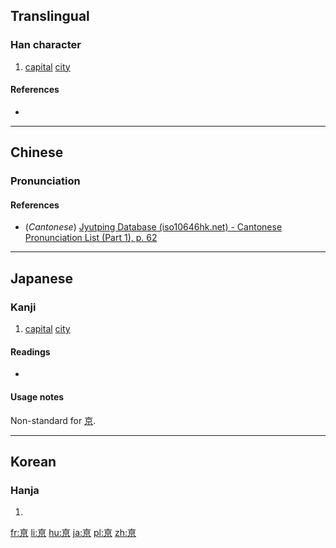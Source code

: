 {{also|京}}
==Translingual==

===Han character===
{{Han char|rn=8|rad=亠|as=07|sn=9|four=|canj=卜日火 (YAF)|ids=⿳[[亠]][[日]][[小]]}}

# [[capital]] [[city]]

====References====
* {{Han ref|kx=0089.070|dkj=00307|dj=0188.120|hdz=10285.040|uh=4EB0|ud=20144}}

----

==Chinese==
{{zh-forms}}

===Pronunciation===
{{zh-pron
|m=jīng
|c=ging1
|mc=
|oc=
|ma=
|cat=n
}}

====References====
*(''Cantonese'') [http://www.iso10646hk.net/jp/document/download.jsp Jyutping Database (iso10646hk.net) - Cantonese Pronunciation List (Part 1), p. 62]

----

==Japanese==
{{ja-see-also|京}}

===Kanji===
{{ja-kanji|grade=uc|rs=亠07}}

# [[capital]] [[city]]

====Readings====
* {{ja-readings|on=[[けい]] (''kei''), [[きょう]] (''kyō''), [[きん]] (''kin'')|kun=[[みやこ]] (''miyako'')}}

{{ja-kref
|jis= 5037 
|ku= 4823 
|shift= 98B5
|euc= D0B7
|freq= ''not ranked''
|nelson= 299 
|newnelson= 94 
|halpern= ''not listed''
|kld= ''not listed''
|heisig= ''not listed''
|tuttle= 2j6.3
}}

====Usage notes====
Non-standard for [[京]].

----

==Korean==

===Hanja===
{{ko-hanja|hangeul=경|rv=gyeong|mr=kyŏng}}

# {{defn|lang=ko|sort=亠07}}

[[fr:亰]]
[[li:亰]]
[[hu:亰]]
[[ja:亰]]
[[pl:亰]]
[[zh:亰]]